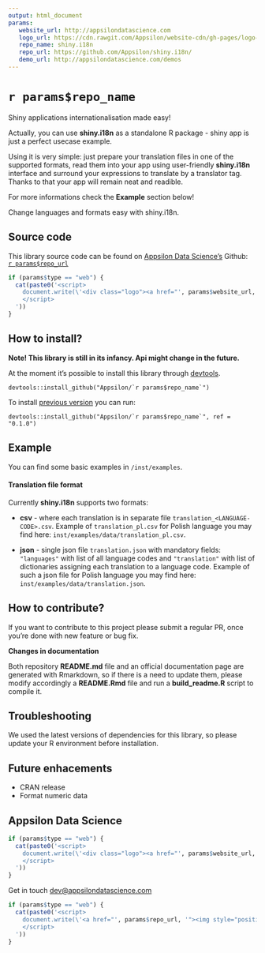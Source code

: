 ```yaml
---
output: html_document
params:
   website_url: http://appsilondatascience.com
   logo_url: https://cdn.rawgit.com/Appsilon/website-cdn/gh-pages/logo-white.png
   repo_name: shiny.i18n
   repo_url: https://github.com/Appsilon/shiny.i18n/
   demo_url: http://appsilondatascience.com/demos
---
```


<link href="http://fonts.googleapis.com/css?family=Maven+Pro:400,700|Inconsolata" rel="stylesheet" type="text/css">
<link href='docs/style.css' rel='stylesheet' type='text/css'>

`r params$repo_name`
===========

<div class="subheader">Shiny applications internationalisation made easy!</div>

<div class="section level2">
Actually, you can use **shiny.i18n** as a standalone R package - shiny app is just a perfect usecase example.

Using it is very simple: just prepare your translation files in one of the supported formats, read them into your app using user-friendly **shiny.i18n** interface and surround your expressions to translate by a translator tag. Thanks to that your app will remain neat and readible.

For more informations check the **Example** section below!
</div>

<div class="section level2">
Change languages and formats easy with shiny.i18n.

<!-- #Basic tutorial article is available on [Appsilon Data Science blog](your_future_art_link). -->

<!-- Live demo link below 
<p style="text-align: center; font-size: x-large;">
<a href="`r params$demo_url`">Live demo</a>
</p>
-->

</div>

Source code {.darkslide}
-----------

This library source code can be found on [Appsilon Data Science's](`r params$website_url`) Github:
<br>
[`r params$repo_url`](`r params$repo_url`)

```r
if (params$type == "web") {
  cat(paste0('<script>
    document.write(\'<div class="logo"><a href="', params$website_url, '"><img alt="Appsilon Data Science" src="', params$logo_url, '"/></a></div>\')
    </script>
  '))
}
```

How to install?
---------------
**Note! This library is still in its infancy. Api might change in the future.**

At the moment it's possible to install this library through [devtools](https://github.com/hadley/devtools).
```
devtools::install_github("Appsilon/`r params$repo_name`")
```

To install [previous version](`r params$changelog_url`) you can run:
```
devtools::install_github("Appsilon/`r params$repo_name`", ref = "0.1.0")
```

Example {.darkorange}
-------

You can find some basic examples in `/inst/examples`.

#### Translation file format

Currently **shiny.i18n** supports two formats:

- **csv** - where each translation is in separate file `translation_<LANGUAGE-CODE>.csv`. Example of `translation_pl.csv` for Polish language you may find here: `inst/examples/data/translation_pl.csv`.

- **json** - single json file `translation.json` with mandatory fields: `"languages"` with list of all language codes and `"translation"` with list of dictionaries assigning each translation to a language code. Example of such a json file for Polish language you may find here: `inst/examples/data/translation.json`.

How to contribute?
-----------------
If you want to contribute to this project please submit a regular PR, once you're done with new feature or bug fix.<br>

**Changes in documentation**

Both repository **README.md** file and an official documentation page are generated with Rmarkdown, so if there is a need to update them, please modify accordingly a **README.Rmd** file  and run a **build_readme.R** script to compile it.

Troubleshooting {.darkslide}
-----------------
We used the latest versions of dependencies for this library, so please update your R environment before installation.

Future enhacements
------------------
* CRAN release
* Format numeric data


Appsilon Data Science {.footer}
------------------

```r
if (params$type == "web") {
  cat(paste0('<script>
    document.write(\'<div class="logo"><a href="', params$website_url, '"><img alt="Appsilon Data Science" src="', params$logo_url, '" /></a></div><div class="subheader"> We Provide End-to-End Data Science Solutions </div>  \');
    </script>
  '))
}
```

Get in touch [dev@appsilondatascience.com](dev@appsilondatascience.com)

```r
if (params$type == "web") {
  cat(paste0('<script>
    document.write(\'<a href="', params$repo_url, '"><img style="position: absolute; margin: 0; top: 0; right: 0; border: 0;" src="https://camo.githubusercontent.com/38ef81f8aca64bb9a64448d0d70f1308ef5341ab/68747470733a2f2f73332e616d617a6f6e6177732e636f6d2f6769746875622f726962626f6e732f666f726b6d655f72696768745f6461726b626c75655f3132313632312e706e67" alt="Fork me on GitHub" data-canonical-src="https://s3.amazonaws.com/github/ribbons/forkme_right_darkblue_121621.png"></a>\');
    </script>
  '))
}
```
